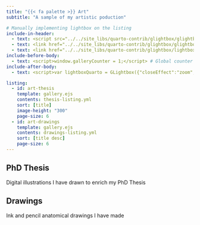 ```yaml
---
title: "{{< fa palette >}} Art"
subtitle: "A sample of my artistic poduction"

# Manually implementing lightbox on the listing
include-in-header:
  - text: <script src="../../site_libs/quarto-contrib/glightbox/glightbox.min.js"></script>
  - text: <link href="../../site_libs/quarto-contrib/glightbox/glightbox.min.css" rel="stylesheet">
  - text: <link href="../../site_libs/quarto-contrib/glightbox/lightbox.css" rel="stylesheet">
include-before-body: 
  - text: <script>window.galleryCounter = 1;</script> # Global counter to separate each section's gallery
include-after-body: 
  - text: <script>var lightboxQuarto = GLightbox({"closeEffect":"zoom","selector":".lightbox","openEffect":"zoom","loop":true, "descPosition":"bottom"});</script>

listing:
  - id: art-thesis
    template: gallery.ejs
    contents: thesis-listing.yml
    sort: [title]
    image-height: "300"
    page-size: 6
  - id: art-drawings
    template: gallery.ejs
    contents: drawings-listing.yml
    sort: [title desc]
    page-size: 6
---
```


## PhD Thesis

Digital illustrations I have drawn to enrich my PhD Thesis

:::{#art-thesis}
:::

## Drawings

Ink and pencil anatomical drawings I have made

:::{#art-drawings}
:::